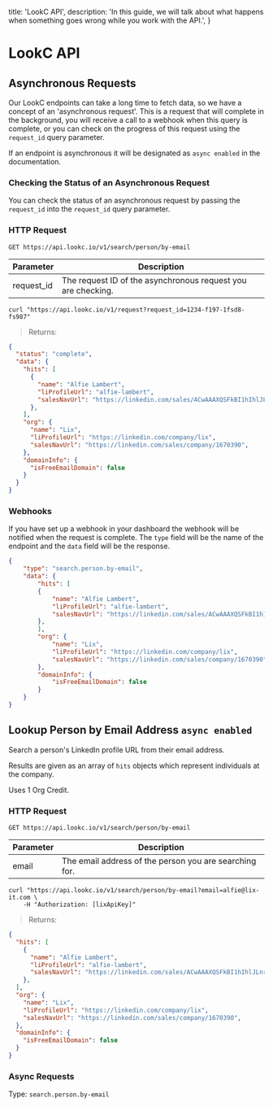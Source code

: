  title: 'LookC API',
  description:
    'In this guide, we will talk about what happens when something goes wrong while you work with the API.',
}

# LookC API

## Asynchronous Requests

Our LookC endpoints can take a long time to fetch data, so we have a concept of an 'asynchronous request'. This is a request that will complete in the background, you will receive a call to a webhook when this query is complete, or you can check on the progress of this request using the `request_id` query parameter.

If an endpoint is asynchronous it will be designated as `async enabled` in the documentation.

### Checking the Status of an Asynchronous Request

You can check the status of an asynchronous request by passing the `request_id` into the `request_id` query parameter.

### HTTP Request

`GET https://api.lookc.io/v1/search/person/by-email`

Parameter | Description
--------- | -----------
request_id     | The request ID of the asynchronous request you are checking.


```shell
curl "https://api.lookc.io/v1/request?request_id=1234-f197-1fsd8-fs987"
```

> Returns: 

```json
{
  "status": "complete",
  "data": {
    "hits": [
      {
        "name": "Alfie Lambert",
        "liProfileUrl": "alfie-lambert",
        "salesNavUrl": "https://linkedin.com/sales/ACwAAAXQSFkBI1hIhlJLnr04EL-0FSqe1SIXTEM,NAME,undefined",
      },
    ],
    "org": {
      "name": "Lix",
      "liProfileUrl": "https://linkedin.com/company/lix",
      "salesNavUrl": "https://linkedin.com/sales/company/1670390",
    },
    "domainInfo": {
      "isFreeEmailDomain": false
    }
  }
}
```

### Webhooks

If you have set up a webhook in your dashboard the webhook will be notified when the request is complete. The `type` field will be the name of the endpoint and the `data` field will be the response.

```json
{
    "type": "search.person.by-email",
    "data": {
        "hits": [
        {
            "name": "Alfie Lambert",
            "liProfileUrl": "alfie-lambert",
            "salesNavUrl": "https://linkedin.com/sales/ACwAAAXQSFkBI1hIhlJLnr04EL-0FSqe1SIXTEM,NAME,undefined",
        },
        ],
        "org": {
            "name": "Lix",
            "liProfileUrl": "https://linkedin.com/company/lix",
            "salesNavUrl": "https://linkedin.com/sales/company/1670390",
        },
        "domainInfo": {
            "isFreeEmailDomain": false
        }
    }
}
```

## Lookup Person by Email Address `async enabled`

Search a person's LinkedIn profile URL from their email address.

Results are given as an array of `hits` objects which represent individuals at the company.

<aside className="notice"> Uses 1 Org Credit.</aside>

### HTTP Request

`GET https://api.lookc.io/v1/search/person/by-email`

Parameter | Description
--------- | -----------
email     | The email address of the person you are searching for.

```shell
curl "https://api.lookc.io/v1/search/person/by-email?email=alfie@lix-it.com \
    -H "Authorization: [lixApiKey]"
```

> Returns:

```json
{
  "hits": [
    {
      "name": "Alfie Lambert",
      "liProfileUrl": "alfie-lambert",
      "salesNavUrl": "https://linkedin.com/sales/ACwAAAXQSFkBI1hIhlJLnr04EL-0FSqe1SIXTEM,NAME,undefined",
    },
  ],
  "org": {
    "name": "Lix",
    "liProfileUrl": "https://linkedin.com/company/lix",
    "salesNavUrl": "https://linkedin.com/sales/company/1670390",
  },
  "domainInfo": {
    "isFreeEmailDomain": false
  }
}
```

### Async Requests
Type: `search.person.by-email`
